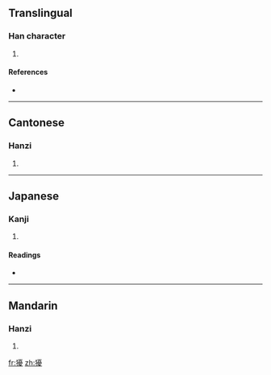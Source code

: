 ==Translingual==

===Han character===
{{Han char|rn=94|rad=犬|as=15|sn=18|four=4124<sub>7</sub>|canj=大竹一月水 (KHMBE)}}

# {{defn|Han|sort=犬15}}

====References====
* {{Han ref|kx=0720.290|dkj=20770|dj=1132.140|hdz=21375.090|uh=7376|ud=29558|bh=EFFE|bd=61438}}

----

==Cantonese==

===Hanzi===
{{yue-hanzi|jyut=|y=nou4}}

# {{defn|Cantonese}}

----

==Japanese==

===Kanji===
{{ja-kanji|grade=|rs=犬15}}

# {{defn|Japanese}}

====Readings====
* {{ja-readings|on=[[にょう]] (nyō), [[どう]] (dō), [[のう]] (nō)|kun=}}

----

==Mandarin==

===Hanzi===
{{cmn-hanzi|pin=[[náo]] ([[nao2]])|wg=nao<sup>2</sup>}}

# {{defn|Mandarin}}

[[fr:獶]]
[[zh:獶]]